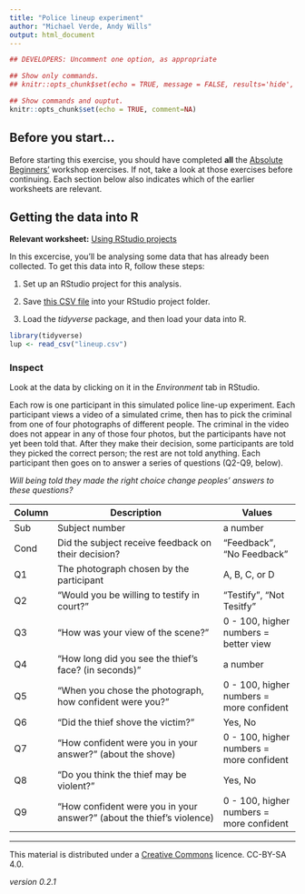 ```yaml
---
title: "Police lineup experiment"
author: "Michael Verde, Andy Wills"
output: html_document
---
```


```r
## DEVELOPERS: Uncomment one option, as appropriate

## Show only commands.
## knitr::opts_chunk$set(echo = TRUE, message = FALSE, results='hide', fig.keep = 'none', comment=NA)

## Show commands and ouptut.
knitr::opts_chunk$set(echo = TRUE, comment=NA)
```

## Before you start...
Before starting this exercise, you should have completed **all** the [Absolute Beginners'](index.html) workshop exercises. If not, take a look at those exercises before continuing. Each section below also indicates which of the earlier worksheets are relevant.

## Getting the data into R
**Relevant worksheet:** [Using RStudio projects](using-projects.html)

In this excercise, you'll be analysing some data that has already been collected. To get this data into R, follow these steps:

1. Set up an RStudio project for this analysis. 

2. Save [this CSV file](lineup.csv) into your RStudio project folder.

5. Load the _tidyverse_ package, and then load your data into R.

```r
library(tidyverse)
lup <- read_csv("lineup.csv")
```

### Inspect
Look at the data by clicking on it in the _Environment_ tab in RStudio. 

Each row is one participant in this simulated police line-up experiment. Each participant views a video of a simulated crime, then has to pick the criminal from one of four photographs of different people. The criminal in the video does not appear in any of those four photos, but the participants have not yet been told that. After they make their decision, some participants are told they picked the correct person; the rest are not told anything. Each participant then goes on to answer a series of questions (Q2-Q9, below). 

_Will being told they made the right choice change peoples' answers to these questions?_

| Column    | Description                             | Values             |
| --------- | --------------------------------------- | ------------------ |
| Sub       | Subject number                          | a number                   |
| Cond      | Did the subject receive feedback on their decision? | "Feedback", "No Feedback" |
| Q1        | The photograph chosen by the participant | A, B, C, or D     |
| Q2        | "Would you be willing to testify in court?" | "Testify", "Not Tesitfy"        |
| Q3        | "How was your view of the scene?"       | 0 - 100, higher numbers = better view |
| Q4        | "How long did you see the thief's face? (in seconds)" |  a number    |
| Q5        | "When you chose the photograph, how confident were you?" | 0 - 100, higher numbers = more confident |
| Q6        | "Did the thief shove the victim?"   | Yes, No   |
| Q7        | "How confident were you in your answer?" (about the shove) | 0 - 100, higher numbers = more confident |
| Q8        | "Do you think the thief may be violent?"   | Yes, No   |
| Q9        | "How confident were you in your answer?" (about the thief's violence) | 0 - 100, higher numbers = more confident |



___

This material is distributed under a [Creative Commons](https://creativecommons.org/) licence. CC-BY-SA 4.0. 

_version 0.2.1_